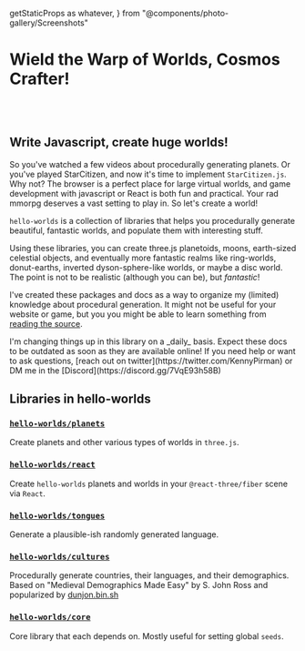   getStaticProps as whatever,
} from "@components/photo-gallery/Screenshots"

# Wield the Warp of Worlds, Cosmos Crafter!

<br />
<Screenshots numPhotos={6} />
<br />

## Write Javascript, create huge worlds!

So you've watched a few videos about procedurally generating planets. Or you've played StarCitizen, and now it's time to implement `StarCitizen.js`. Why not? The browser is a perfect place for large virtual worlds, and game development with javascript or React is both fun and practical. Your rad mmorpg deserves a vast setting to play in. So let's create a world!

`hello-worlds` is a collection of libraries that helps you procedurally generate beautiful, fantastic worlds, and populate them with interesting stuff.

Using these libraries, you can create three.js planetoids, moons, earth-sized celestial objects, and eventually more fantastic realms like ring-worlds, donut-earths, inverted dyson-sphere-like worlds, or maybe a disc world. The point is not to be realistic (although you can be), but _fantastic_!

I've created these packages and docs as a way to organize my (limited) knowledge about procedural generation. It might not be useful for your website or game, but you you might be able to learn something from [reading the source](https://github.com/kenjinp/hello-worlds).

<Callout type="warning" emoji="⚠️">
  I'm changing things up in this library on a _daily_ basis. Expect these docs
  to be outdated as soon as they are available online! If you need help or want
  to ask questions, [reach out on twitter](https://twitter.com/KennyPirman) or
  DM me in the [Discord](https://discord.gg/7VqE93h58B)
</Callout>

## Libraries in hello-worlds

### [`hello-worlds/planets`](/libraries/planets)

Create planets and other various types of worlds in `three.js`.

### [`hello-worlds/react`](/libraries/react)

Create `hello-worlds` planets and worlds in your `@react-three/fiber` scene via `React`.

### [`hello-worlds/tongues`](/libraries/tongues)

Generate a plausible-ish randomly generated language.

### [`hello-worlds/cultures`](/libraries/cultures)

Procedurally generate countries, their languages, and their demographics. Based on "Medieval Demographics Made Easy" by S. John Ross and popularized by [dunjon.bin.sh](https://donjon.bin.sh/fantasy/demographics/)

### [`hello-worlds/core`](/libraries/core)

Core library that each depends on. Mostly useful for setting global `seeds`.
